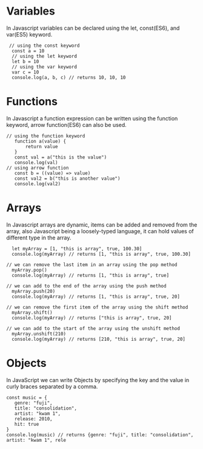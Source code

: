 # Variables

In Javascript variables can be declared using the let, const(ES6), and var(ES5) keyword.

```
 // using the const keyword
  const a = 10
  // using the let keyword
  let b = 10
  // using the var keyword
  var c = 10
  console.log(a, b, c) // returns 10, 10, 10
```



# Functions

In Javascript a function expression can be written using the function keyword, arrow function(ES6) can also be used.

```
// using the function keyword
   function a(value) {
       return value
   }
   const val = a("this is the value")
   console.log(val)
// using arrow function
   const b = ((value) => value)
   const val2 = b("this is another value")
   console.log(val2)
```

# Arrays

In Javascript arrays are dynamic, items can be added and removed from the array, also Javascript being a loosely-typed language, it can hold values of different type in the array.

```
  let myArray = [1, "this is array", true, 100.30]
  console.log(myArray) // returns [1, "this is array", true, 100.30]

// we can remove the last item in an array using the pop method
  myArray.pop()
  console.log(myArray) // returns [1, "this is array", true]

// we can add to the end of the array using the push method
  myArray.push(20)
  console.log(myArray) // returns [1, "this is array", true, 20]

// we can remove the first item of the array using the shift method
  myArray.shift()
  console.log(myArray) // returns ["this is array", true, 20]

// we can add to the start of the array using the unshift method
  myArray.unshift(210)
  console.log(myArray) // returns [210, "this is array", true, 20]
```

# Objects

In JavaScript we can write Objects by specifying the key and the value in curly braces separated by a comma.

```
const music = {
   genre: "fuji",
   title: "consolidation",
   artist: "kwam 1",
   release: 2010,
   hit: true
}
console.log(music) // returns {genre: "fuji", title: "consolidation", artist: "kwam 1", rele
```
